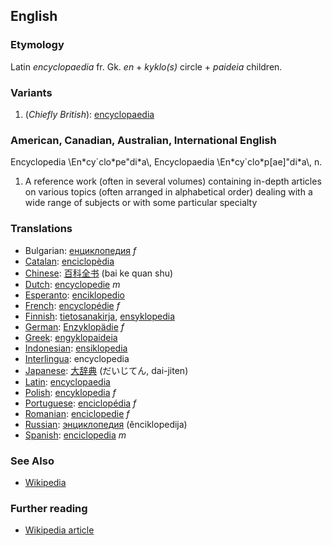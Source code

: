 ==English==

===Etymology===

Latin ''encyclopaedia'' fr. Gk. ''en'' + ''kyklo(s)'' circle + ''paideia'' children.

===Variants===

# (''Chiefly British''): [[encyclopaedia]]

===American, Canadian, Australian, International English===
Encyclopedia \En*cy`clo*pe"di*a\, Encyclopaedia
\En*cy`clo*p[ae]"di*a\, n.

# A reference work (often in several volumes) containing in-depth articles on various topics (often arranged in alphabetical order) dealing with a wide range of subjects or with some particular specialty

===Translations===
*Bulgarian: [[енциклопедия]] ''f''
*[[Catalan]]: [[enciclopèdia]]
*[[Chinese]]: [[百科全书]] (bai ke quan shu) 
*[[Dutch]]: [[encyclopedie]] ''m''
*[[Esperanto]]: [[enciklopedio]]
*[[French]]: [[encyclopédie]] ''f''
*[[Finnish]]: [[tietosanakirja]], [[ensyklopedia]]
*[[German]]: [[Enzyklopädie]] ''f''
*[[Greek]]: [[engyklopaideia]]
*[[Indonesian]]: [[ensiklopedia]]
*[[Interlingua]]: encyclopedia
*[[Japanese]]: [[大辞典]] (だいじてん, dai-jiten)
*[[Latin]]: [[encyclopaedia]]
*[[Polish]]: [[encyklopedia]] ''f''
*[[Portuguese]]: [[enciclopédia]] ''f''
*[[Romanian]]: [[enciclopedie]] ''f''
*[[Russian]]: [[энциклопедия]] (ěnciklopedija)
*[[Spanish]]: [[enciclopedia]] ''m''

===See Also===

*[[Wikipedia]]

===Further reading===
* [[en:Encyclopedia|Wikipedia article]]